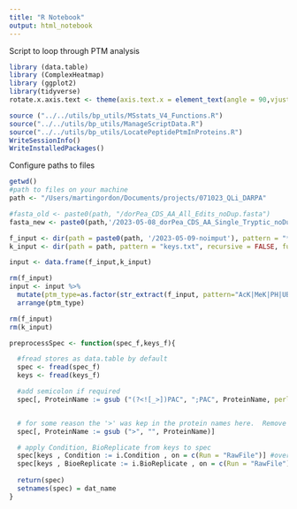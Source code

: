 ```yaml
---
title: "R Notebook"
output: html_notebook
---
```


Script to loop through PTM analysis

```r
library (data.table)
library (ComplexHeatmap)
library (ggplot2)
library(tidyverse)
rotate.x.axis.text <- theme(axis.text.x = element_text(angle = 90,vjust = 0.5, hjust=1))

source ("../../utils/bp_utils/MSstats_V4_Functions.R")
source("../../utils/bp_utils/ManageScriptData.R")
source("../../utils/bp_utils/LocatePeptidePtmInProteins.R")
WriteSessionInfo()
WriteInstalledPackages()
```

Configure paths to files

```r

getwd()
#path to files on your machine
path <- "/Users/martingordon/Documents/projects/071023_QLi_DARPA"

#fasta_old <- paste0(path, "/dorPea_CDS_AA_All_Edits_noDup.fasta") 
fasta_new <- paste0(path,'/2023-05-08_dorPea_CDS_AA_Single_Tryptic_noDup.fasta')  #use this as dups removed

f_input <- dir(path = paste0(path, '/2023-05-09-noimput'), pattern = "*.xls", recursive = FALSE, full.names = TRUE) 
k_input <- dir(path = path, pattern = "keys.txt", recursive = FALSE, full.names = TRUE)

input <- data.frame(f_input,k_input)

rm(f_input)
input <- input %>% 
  mutate(ptm_type=as.factor(str_extract(f_input, pattern="AcK|MeK|PH|UB"))) %>% 
  arrange(ptm_type)

rm(f_input)
rm(k_input)
```

```r
preprocessSpec <- function(spec_f,keys_f){

  #fread stores as data.table by default
  spec <- fread(spec_f)
  keys <- fread(keys_f)

  #add semicolon if required 
  spec[, ProteinName := gsub ("(?<![_>])PAC", ";PAC", ProteinName, perl = TRUE)] #uses perl regex v with negative lookbehind to negate -/> characters 


  # for some reason the '>' was kep in the protein names here.  Remove those:
  spec[, ProteinName := gsub (">", "", ProteinName)]

  # apply Condition, BioReplicate from keys to spec
  spec[keys , Condition := i.Condition , on = c(Run = "RawFile")] #overwrite condition col w values from keys file, match run col in spec to rawfile col in keys
  spec[keys , BioeReplicate := i.BioReplicate , on = c(Run = "RawFile")]
  
  return(spec)
  setnames(spec) = dat_name
}

```